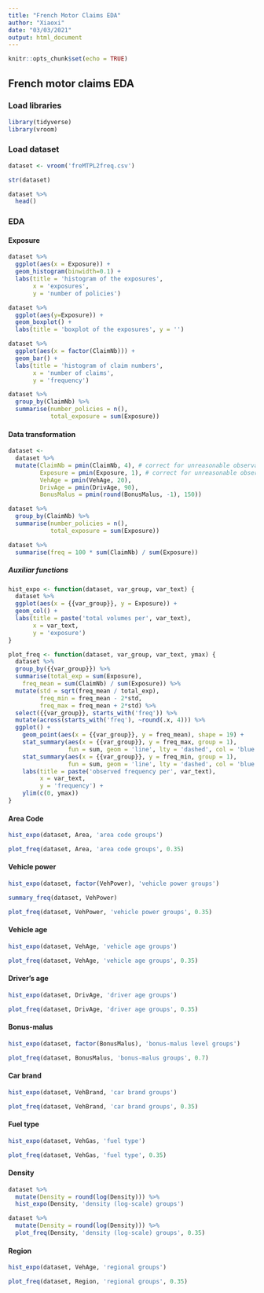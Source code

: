 ---
title: "French Motor Claims EDA"
author: "Xiaoxi"
date: "03/03/2021"
output: html_document
---

```{r setup, include=FALSE}
knitr::opts_chunk$set(echo = TRUE)
```

## French motor claims EDA

### Load libraries

```{r}
library(tidyverse)
library(vroom)
```

### Load dataset

```{r}
dataset <- vroom('freMTPL2freq.csv')
```

```{r}
str(dataset)
```

```{r}
dataset %>% 
  head()
```

### EDA

#### Exposure

```{r}
dataset %>%
  ggplot(aes(x = Exposure)) +
  geom_histogram(binwidth=0.1) +
  labs(title = 'histogram of the exposures',
       x = 'exposures',
       y = 'number of policies')
```

```{r}
dataset %>% 
  ggplot(aes(y=Exposure)) +
  geom_boxplot() +
  labs(title = 'boxplot of the exposures', y = '')
```

```{r}
dataset %>% 
  ggplot(aes(x = factor(ClaimNb))) +
  geom_bar() +
  labs(title = 'histogram of claim numbers',
       x = 'number of claims',
       y = 'frequency')
```

```{r}
dataset %>%
  group_by(ClaimNb) %>% 
  summarise(number_policies = n(),
            total_exposure = sum(Exposure))
```

#### Data transformation

```{r}
dataset <- 
  dataset %>% 
  mutate(ClaimNb = pmin(ClaimNb, 4), # correct for unreasonable observations
         Exposure = pmin(Exposure, 1), # correct for unreasonable observations
         VehAge = pmin(VehAge, 20),
         DrivAge = pmin(DrivAge, 90),
         BonusMalus = pmin(round(BonusMalus, -1), 150))
```

```{r}
dataset %>%
  group_by(ClaimNb) %>% 
  summarise(number_policies = n(),
            total_exposure = sum(Exposure))
```

```{r}
dataset %>% 
  summarise(freq = 100 * sum(ClaimNb) / sum(Exposure))
```

##### Auxiliar functions

```{r}
hist_expo <- function(dataset, var_group, var_text) {
  dataset %>% 
  ggplot(aes(x = {{var_group}}, y = Exposure)) +
  geom_col() +
  labs(title = paste('total volumes per', var_text),
       x = var_text,
       y = 'exposure')
}
```

```{r}
plot_freq <- function(dataset, var_group, var_text, ymax) {
  dataset %>% 
  group_by({{var_group}}) %>% 
  summarise(total_exp = sum(Exposure),
    freq_mean = sum(ClaimNb) / sum(Exposure)) %>% 
  mutate(std = sqrt(freq_mean / total_exp),
         freq_min = freq_mean - 2*std,
         freq_max = freq_mean + 2*std) %>%
  select({{var_group}}, starts_with('freq')) %>%
  mutate(across(starts_with('freq'), ~round(.x, 4))) %>%
  ggplot() +
    geom_point(aes(x = {{var_group}}, y = freq_mean), shape = 19) +
    stat_summary(aes(x = {{var_group}}, y = freq_max, group = 1), 
                 fun = sum, geom = 'line', lty = 'dashed', col = 'blue') +
    stat_summary(aes(x = {{var_group}}, y = freq_min, group = 1), 
                 fun = sum, geom = 'line', lty = 'dashed', col = 'blue') +
    labs(title = paste('observed frequency per', var_text),
         x = var_text,
         y = 'frequency') +
    ylim(c(0, ymax))
}
```

#### Area Code

```{r}
hist_expo(dataset, Area, 'area code groups')
```

```{r}
plot_freq(dataset, Area, 'area code groups', 0.35)
```

#### Vehicle power

```{r}
hist_expo(dataset, factor(VehPower), 'vehicle power groups')
```

```{r}
summary_freq(dataset, VehPower)
```

```{r}
plot_freq(dataset, VehPower, 'vehicle power groups', 0.35)
```

#### Vehicle age

```{r}
hist_expo(dataset, VehAge, 'vehicle age groups')
```

```{r}
plot_freq(dataset, VehAge, 'vehicle age groups', 0.35)
```

#### Driver's age

```{r}
hist_expo(dataset, DrivAge, 'driver age groups')
```

```{r}
plot_freq(dataset, DrivAge, 'driver age groups', 0.35)
```

#### Bonus-malus

```{r}
hist_expo(dataset, factor(BonusMalus), 'bonus-malus level groups')
```

```{r}
plot_freq(dataset, BonusMalus, 'bonus-malus groups', 0.7)
```

#### Car brand

```{r}
hist_expo(dataset, VehBrand, 'car brand groups')
```

```{r}
plot_freq(dataset, VehBrand, 'car brand groups', 0.35)
```

#### Fuel type

```{r}
hist_expo(dataset, VehGas, 'fuel type')
```

```{r}
plot_freq(dataset, VehGas, 'fuel type', 0.35)
```

#### Density

```{r}
dataset %>% 
  mutate(Density = round(log(Density))) %>%
  hist_expo(Density, 'density (log-scale) groups')
```

```{r}
dataset %>%
  mutate(Density = round(log(Density))) %>% 
  plot_freq(Density, 'density (log-scale) groups', 0.35)
```

#### Region

```{r}
hist_expo(dataset, VehAge, 'regional groups')
```

```{r}
plot_freq(dataset, Region, 'regional groups', 0.35)
```
